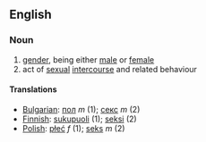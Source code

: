 ==English==

===Noun===
#[[gender]], being either [[male]] or [[female]]
#act of [[sexual]] [[intercourse]] and related behaviour

====Translations====
*[[Bulgarian]]: [[пол]] ''m'' (1); [[секс]] ''m'' (2)
*[[Finnish]]: [[sukupuoli]] (1); [[seksi]] (2)
*[[Polish]]: [[płeć]] ''f'' (1); [[seks]] ''m'' (2)